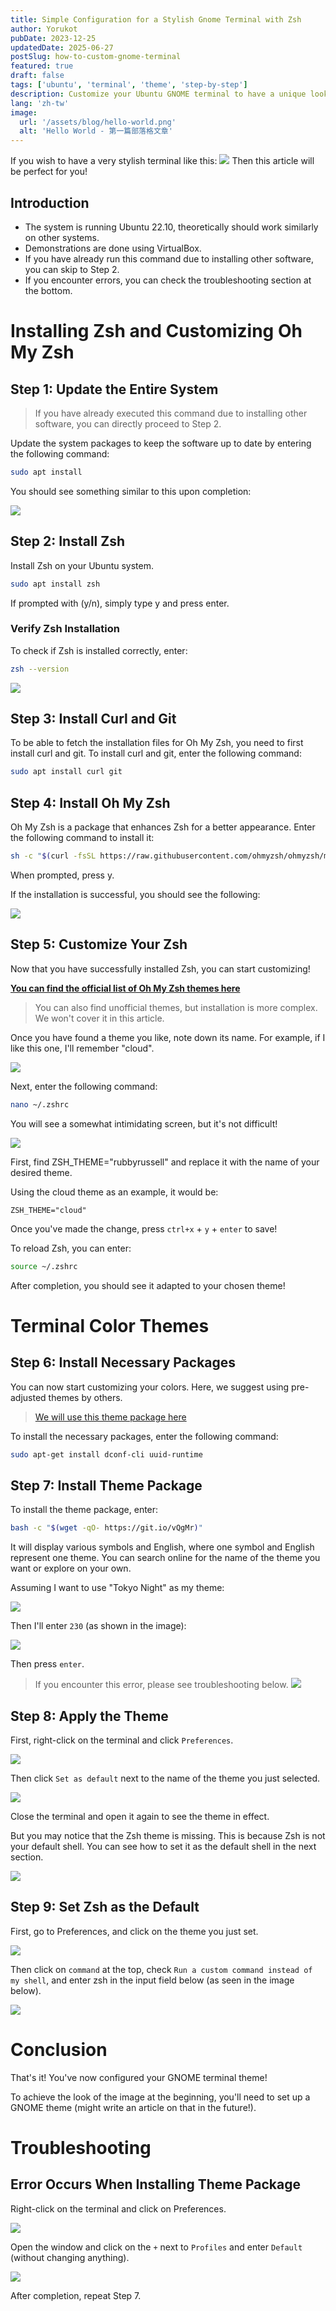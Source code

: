 ```yaml
---
title: Simple Configuration for a Stylish Gnome Terminal with Zsh
author: Yorukot
pubDate: 2023-12-25
updatedDate: 2025-06-27
postSlug: how-to-custom-gnome-terminal
featured: true
draft: false
tags: ['ubuntu', 'terminal', 'theme', 'step-by-step']
description: Customize your Ubuntu GNOME terminal to have a unique look using Zsh and Oh My Zsh.
lang: 'zh-tw'
image:
  url: '/assets/blog/hello-world.png'
  alt: 'Hello World - 第一篇部落格文章'
---
```


If you wish to have a very stylish terminal like this:
![](https://i.imgur.com/6F8Lizy.png)
Then this article will be perfect for you!

## Introduction

- The system is running Ubuntu 22.10, theoretically should work similarly on other systems.
- Demonstrations are done using VirtualBox.
- If you have already run this command due to installing other software, you can skip to Step 2.
- If you encounter errors, you can check the troubleshooting section at the bottom.

# Installing Zsh and Customizing Oh My Zsh

## Step 1: Update the Entire System

> If you have already executed this command due to installing other software, you can directly proceed to Step 2.

Update the system packages to keep the software up to date by entering the following command:

```bash
sudo apt install
```

You should see something similar to this upon completion:

![](https://i.imgur.com/JgCcicT.png)

## Step 2: Install Zsh

Install Zsh on your Ubuntu system.

```bash
sudo apt install zsh
```

If prompted with (y/n), simply type y and press enter.

### Verify Zsh Installation

To check if Zsh is installed correctly, enter:

```bash
zsh --version
```

![](https://i.imgur.com/xyN5XY2.png)

## Step 3: Install Curl and Git

To be able to fetch the installation files for Oh My Zsh, you need to first install curl and git. To install curl and git, enter the following command:

```bash
sudo apt install curl git
```

## Step 4: Install Oh My Zsh

Oh My Zsh is a package that enhances Zsh for a better appearance. Enter the following command to install it:

```bash
sh -c "$(curl -fsSL https://raw.githubusercontent.com/ohmyzsh/ohmyzsh/master/tools/install.sh)"
```

When prompted, press y.

If the installation is successful, you should see the following:

![](https://i.imgur.com/zP8EMvC.png)

## Step 5: Customize Your Zsh

Now that you have successfully installed Zsh, you can start customizing!

[**You can find the official list of Oh My Zsh themes here**](https://github.com/ohmyzsh/ohmyzsh/wiki/Themes)

> You can also find unofficial themes, but installation is more complex. We won't cover it in this article.

Once you have found a theme you like, note down its name. For example, if I like this one, I'll remember "cloud".

![](https://i.imgur.com/mORlwfs.png)

Next, enter the following command:

```bash
nano ~/.zshrc
```

You will see a somewhat intimidating screen, but it's not difficult!

![](https://i.imgur.com/EI2mg4F.png)

First, find ZSH_THEME="rubbyrussell" and replace it with the name of your desired theme.

Using the cloud theme as an example, it would be:

`ZSH_THEME="cloud"`

Once you've made the change, press `ctrl+x` + `y` + `enter` to save!

To reload Zsh, you can enter:

```bash
source ~/.zshrc
```

After completion, you should see it adapted to your chosen theme!

# Terminal Color Themes

## Step 6: Install Necessary Packages

You can now start customizing your colors. Here, we suggest using pre-adjusted themes by others.

> [We will use this theme package here](https://github.com/Gogh-Co/Gogh)

To install the necessary packages, enter the following command:

```bash
sudo apt-get install dconf-cli uuid-runtime
```

## Step 7: Install Theme Package

To install the theme package, enter:

```bash
bash -c "$(wget -qO- https://git.io/vQgMr)"
```

It will display various symbols and English, where one symbol and English represent one theme. You can search online for the name of the theme you want or explore on your own.

Assuming I want to use "Tokyo Night" as my theme:

![](https://i.imgur.com/HPqe3j2.png)

Then I'll enter `230` (as shown in the image):

![](https://i.imgur.com/xBbMqnr.png)

Then press `enter`.

> If you encounter this error, please see troubleshooting below. ![](https://i.imgur.com/AVFdyQ6.png)

## Step 8: Apply the Theme

First, right-click on the terminal and click `Preferences`.

![](https://i.imgur.com/Ninvspx.png)

Then click `Set as default` next to the name of the theme you just selected.

![](https://i.imgur.com/r63e1TY.png)

Close the terminal and open it again to see the theme in effect.

But you may notice that the Zsh theme is missing. This is because Zsh is not your default shell. You can see how to set it as the default shell in the next section.

![](https://i.imgur.com/r63e1TY.png)

## Step 9: Set Zsh as the Default

First, go to Preferences, and click on the theme you just set.

![](https://i.imgur.com/SEiDkEm.png)

Then click on `command` at the top, check `Run a custom command instead of my shell`, and enter zsh in the input field below (as seen in the image below).

![](https://i.imgur.com/xLvSk4n.png)

# Conclusion

That's it! You've now configured your GNOME terminal theme!

To achieve the look of the image at the beginning, you'll need to set up a GNOME theme (might write an article on that in the future!).

# Troubleshooting

## Error Occurs When Installing Theme Package

Right-click on the terminal and click on Preferences.

![](https://i.imgur.com/Ninvspx.png)

Open the window and click on the `+` next to `Profiles` and enter `Default` (without changing anything).

![](https://i.imgur.com/R5hCUNc.png)

After completion, repeat Step 7.